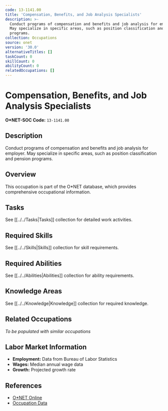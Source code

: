 ```yaml
---
code: 13-1141.00
title: 'Compensation, Benefits, and Job Analysis Specialists'
description: >-
  Conduct programs of compensation and benefits and job analysis for employer.
  May specialize in specific areas, such as position classification and pension
  programs.
collection: Occupations
source: onet
version: '30.0'
alternativeTitles: []
taskCount: 0
skillCount: 0
abilityCount: 0
relatedOccupations: []
---
```

# Compensation, Benefits, and Job Analysis Specialists

**O*NET-SOC Code:** `13-1141.00`

## Description

Conduct programs of compensation and benefits and job analysis for employer. May specialize in specific areas, such as position classification and pension programs.

## Overview

This occupation is part of the O*NET database, which provides comprehensive occupational information.

## Tasks

See [[../../Tasks|Tasks]] collection for detailed work activities.

## Required Skills

See [[../../Skills|Skills]] collection for skill requirements.

## Required Abilities

See [[../../Abilities|Abilities]] collection for ability requirements.

## Knowledge Areas

See [[../../Knowledge|Knowledge]] collection for required knowledge.

## Related Occupations

*To be populated with similar occupations*

## Labor Market Information

- **Employment:** Data from Bureau of Labor Statistics
- **Wages:** Median annual wage data
- **Growth:** Projected growth rate

## References

- [O*NET Online](https://www.onetonline.org/link/summary/13-1141.00)
- [Occupation Data](https://www.onetcenter.org/)
